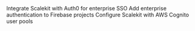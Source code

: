 
<CardGrid>
  <FoldCard title="Auth0" href="/guides/integrations/auth-systems/auth0" iconKey="auth0">
    Integrate Scalekit with Auth0 for enterprise SSO
  </FoldCard>
  <FoldCard title="Firebase Auth" href="/guides/integrations/auth-systems/firebase" iconKey="firebase">
    Add enterprise authentication to Firebase projects
  </FoldCard>
  <FoldCard title="AWS Cognito" href="/guides/integrations/auth-systems/aws-cognito" iconKey="amazoncognito">
    Configure Scalekit with AWS Cognito user pools
  </FoldCard>
</CardGrid>